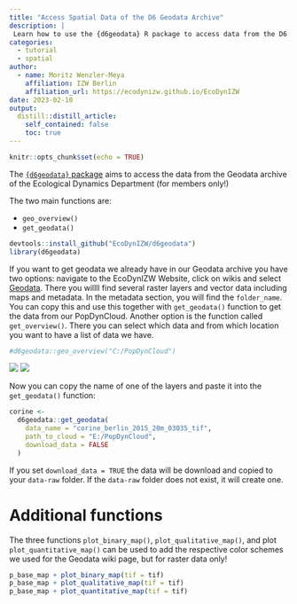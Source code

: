 ```yaml
---
title: "Access Spatial Data of the D6 Geodata Archive"
description: |
 Learn how to use the {d6geodata} R package to access data from the D6 Geodata archive. The main focus of this article is on the two functions `geo_overview()` and `get_geodata()` that allow you to source the data from our cloud. All other functions contained in the package are for internal use.
categories:
  - tutorial
  - spatial
author:
  - name: Moritz Wenzler-Meya
    affiliation: IZW Berlin
    affiliation_url: https://ecodynizw.github.io/EcoDynIZW
date: 2023-02-10
output:
  distill::distill_article:
    self_contained: false
    toc: true
---
```


```r
knitr::opts_chunk$set(echo = TRUE)
```

The [`{d6geodata}` package](https://github.com/EcoDynIZW/d6geodata) aims to access the data from the Geodata archive of the Ecological Dynamics Department (for members only!)

The two main functions are:

- `geo_overview()` 
- `get_geodata()`


```r
devtools::install_github("EcoDynIZW/d6geodata")
library(d6geodata)
```

If you want to get geodata we already have in our Geodata archive you have two options: navigate to the EcoDynIZW Website, click on wikis and select [Geodata](https://ecodynizw.github.io/geodata.html). There you willll find several raster layers and vector data including maps and metadata. In the metadata section, you will find the `folder_name`. You can copy this and use this together with `get_geodata()` function to get the data from our PopDynCloud. Another option is the function called `get_overview()`. There you can select which data and from which location you want to have a list of data we have. 

```r
#d6geodata::geo_overview("C:/PopDynCloud")
```

![](man/get_overview_example_1.PNG)
![](man/get_overview_example_2.PNG)

Now you can copy the name of one of the layers and paste it into the `get_geodata()` function:

```r
corine <-
  d6geodata::get_geodata(
    data_name = "corine_berlin_2015_20m_03035_tif",
    path_to_cloud = "E:/PopDynCloud",
    download_data = FALSE
  )
```

If you set `download_data = TRUE` the data will be download and copied to your `data-raw` folder. If the `data-raw` folder does not exist, it will create one.

# Additional functions

The three functions `plot_binary_map()`, `plot_qualitative_map()`, and plot `plot_quantitative_map()` can be used to add the respective color schemes we used for the Geodata wiki page, but for raster data only!

```r
p_base_map + plot_binary_map(tif = tif)
p_base_map + plot_qualitative_map(tif = tif)
p_base_map + plot_quantitative_map(tif = tif)
```
